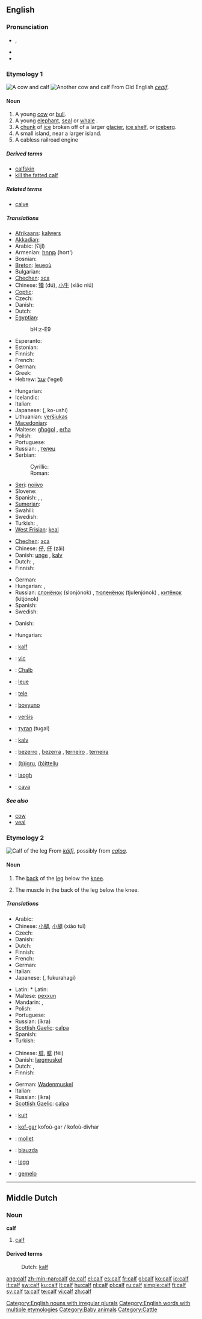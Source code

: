 ==English==

===Pronunciation===
* {{IPA|/kɑːf/}}, {{SAMPA|/kA:f/}}
* {{audio|en-us-calf.ogg|Audio (US)}}
* {{rhymes|ɑːf}}

===Etymology 1===
[[Image:Cow and calf.jpg|thumb|right|A cow and calf]]
[[File:IC TR1 9251.jpg|thumb|right|Another cow and calf]]
From Old English ''[[cealf]]''.

====Noun====
{{en-noun|calves|pl2=calfs}}

# A young [[cow]] or [[bull]].
# A young [[elephant]], [[seal]] or [[whale]] {{italbrac|also used of some other animals}}.
# A [[chunk]] of [[ice]] broken off of a larger [[glacier]], [[ice shelf]], or [[iceberg]].
# A small island, near a larger island.
# A cabless railroad engine

=====Derived terms=====
* [[calfskin]]
* [[kill the fatted calf]]

=====Related terms=====
* [[calve]]

=====Translations=====
{{trans-top|young cow or bull}}
* [[Afrikaans]]: [[kalwers]] {{p}}
* [[Akkadian]]: {{tø|akk|𒀫|tr=būru|sc=Xsux}}
* Arabic: {{Arab|[[عجل]]}} (ʕijl) {{m}}
* Armenian: [[հորթ]] (hort')
* Bosnian: {{t-|bs|tele|n}}
* [[Breton]]: [[leueoù]] {{p}}
* Bulgarian: {{t|bg|теле|n|tr=telé|sc=Cyrl}}
* [[Chechen]]: [[эса]]
* Chinese: [[犢]] (dú), [[小牛]] (xiǎo niú)
* [[Coptic]]: {{tø|cop|ⲙⲁⲥⲉ|tr=mase|sc=Copt}}
* Czech: {{t-|cs|tele|n}}
* Danish: {{t+|da|kalv|c}}
* Dutch: {{t+|nl|kalf|n}}
* [[Egyptian]]: {{tø|egy|bḥz|sc=Egyp}}
*: <hiero>bH:z-E9</hiero>
* Esperanto: {{t-|eo|bovido|xs=Esperanto}}
* Estonian: {{t+|et|vasikas}}
* Finnish: {{t+|fi|vasikka}}
* French: {{t+|fr|veau|m}}
* German: {{t+|de|Kalb|n}}
* Greek: {{t+|el|μοσχάρι|n|tr=moschári|sc=Grek}}
* Hebrew: [[עגל]] (‘egel) {{m}}
{{trans-mid}}
* Hungarian: {{t+|hu|borjú}}
* Icelandic: {{t+|is|kálfur|m}}
* Italian: {{t+|it|vitello|m}}
* Japanese: {{t-|ja|子牛|sc=Jpan}} ({{t+|ja|こうし|sc=Jpan}}, ko-ushi)
* Lithuanian: [[veršiukas]] {{m}}
* [[Macedonian]]: {{t-|mk|теле|n|sc=Cyrl|xs=Macedonian}}
* Maltese: [[għoġol]] {{m}}, [[erħa]] {{f}}
* Polish: {{t+|pl|cielę|n}}
* Portuguese: {{t+|es|bezerro|m}}
* Russian: {{t+|ru|телёнок|m|tr=teljónok|sc=Cyrl}}, [[телец]] {{m}}
* Serbian:
*: Cyrillic: {{t-|sr|теле|n|sc=Cyrl}}
*: Roman: {{t-|sr|tele|n}}
* [[Seri]]: [[noiiyo]]
* Slovene: {{t+|sl|tele|n}}
* Spanish: {{t+|es|becerro|m}}, {{t+|es|ternero|m}}, {{t+|es|ternera|f}}
* [[Sumerian]]: {{tø|sux|𒀫|tr=AMAR|sc=Xsux}}
* Swahili: {{t|sw|ndama}}
* Swedish: {{t+|sv|kalv|c}}
* Turkish: {{t+|tr|dana}}, {{t+|tr|buzağı}}
* [[West Frisian]]: [[keal]] {{n}}
{{trans-bottom}}

{{trans-top|young elephant, seal or whale (also used of some other animals)}}
* [[Chechen]]: [[эса]]
* Chinese: [[仔]], [[仔]] (zǎi)
* Danish: [[unge]] {{c}} {{italbrac|of an elephant, seal or whale}}, [[kalv]] {{c}} {{italbrac|of other animals, e.g., moose or antelope}}
* Dutch: {{t+|nl|kalf|n}}, {{t+|nl|jong|n}}
* Finnish: {{t-|fi|poikanen}}
{{trans-mid}}
* German: {{t+|de|Kalb|n}}
* Hungarian: {{t+|hu|borjú}}, {{t+|hu|kölyök}}
* Russian: [[слонёнок]] (slonjónok) {{m}} {{italbrac|elephant calf}}, [[тюленёнок]] (tjulenjónok) {{m}} {{italbrac|seal calf}}, [[китёнок]] (kitjónok) {{m}} {{italbrac|whale calf}}
* Spanish: {{t+|es|cría|f}}
* Swedish: {{t+|sv|kalv|c}}
{{trans-bottom}}

{{trans-top|chunk of ice broken off of a larger glacier, ice shelf, or iceberg}}
* Danish: {{t+|da|kalv|c}}
{{trans-mid}}
* Hungarian: {{t|hu|jégtömb}}
{{trans-bottom}}

{{checktrans-top}}
* {{ttbc|Afrikaans}}: [[kalf]] {{n}}
* {{ttbc|Albanian}}: [[viç]] {{m}}
* {{ttbc|Alemannic}}: [[Chalb]] {{n}}
* {{ttbc|Breton}}: [[leue]] {{m}}
* {{ttbc|Croatian}}: [[tele]]
* {{ttbc|Ido}}: [[bovyuno]]
{{trans-mid}}
* {{ttbc|Lithuanian}}: [[veršis]]
* {{ttbc|Mongolian}}: [[тугал]] (tugal)
* {{ttbc|Norwegian}}: [[kalv]] {{m}}
* {{ttbc|Portuguese}}: [[bezerro]] {{m}}, [[bezerra]] {{f}}, [[terneiro]] {{m}}, [[terneira]] {{f}}
* {{ttbc|Sardinian}}: [[(b)igru]], [[(b)ittellu]]
* {{ttbc|Scottish Gaelic}}: [[laogh]] {{m}}
{{trans-bottom}}

{{trans-top|small island beside another one}}
* {{ttbc|Scottish Gaelic}}: [[cava]]
{{trans-mid}}
{{trans-bottom}}

=====See also=====
* [[cow]]
* [[veal]]

===Etymology 2===
[[File:Votive relief Asklepios BM809.jpg|thumb|Calf of the leg]]
From {{etyl|non}} ''[[kálfi]]'', possibly from {{etyl|ga}} ''[[calpa]]''.

====Noun====
{{en-noun|calves|pl2=calfs}}

# {{anatomy}} The [[back]] of the [[leg]] below the [[knee]].
# The muscle in the back of the leg below the knee.

=====Translations=====
{{trans-top|anatomy: back of the leg below the knee}}
* Arabic: {{t|ar|بطة|f|tr=baTTa|sc=Arab}}
* Chinese: [[小腿]], [[小腿]] (xiǎo tuǐ)
* Czech: {{t+|cs|lýtko|n}}
* Danish: {{t-|da|læg|c}}
* Dutch: {{t+|nl|kuit|m}}
* Finnish: {{t+|fi|pohje}}
* French: {{t+|fr|mollet|m}}
* German: {{t+|de|Wade|f}}
* Italian: {{t+|it|polpaccio|m}}
* Japanese: {{t-|ja|脹脛|sc=Jpan}} ({{t+|ja|ふくらはぎ|sc=Jpan}}, fukurahagi)
{{trans-mid}}
* Latin: * Latin: {{t-|la|sura|f|alt=sūra}}
* Maltese: [[pexxun]] {{m}}
* Mandarin: {{t|zh|小腿|tr=xiǎotuǐ|sc=Hani}},  {{t|zh|腓|tr=féi|sc=Hani}}
* Polish: {{t+|pl|łydka|f}}
* Portuguese: {{t+|pt|panturrilha|m}}
* Russian: {{t+|ru|икра|f|sc=Cyrl}} (íkra)
* [[Scottish Gaelic]]: [[calpa]] {{m}}
* Spanish: {{t+|es|pantorrilla|f}}
* Turkish: {{t+|tr|baldır}}
{{trans-bottom}}

{{trans-top|muscle in the back of the leg below the knee}}
* Chinese: [[腓]], [[腓]] (féi)
* Danish: [[lægmuskel]] {{c}}
* Dutch: {{t+|nl|kuit|m}}, {{t|nl|kuitspier|f}}
* Finnish: {{t+|fi|pohje}}
{{trans-mid}}
* German: [[Wadenmuskel]] {{m}}
* Italian: {{t+|it|polpaccio|m}}
* Russian: {{t+|ru|икра|f|sc=Cyrl}} (íkra)
* [[Scottish Gaelic]]: [[calpa]] {{m}}
{{trans-bottom}}

{{checktrans-top}}
* {{ttbc|Afrikaans}}: [[kuit]] {{n}}
* {{ttbc|Breton}}: [[kof-gar]] {{m}} kofoù-gar / kofoù-divhar {{p}}
* {{ttbc|French}}: [[mollet]] {{m}}
{{trans-mid}}
* {{ttbc|Lithuanian}}: [[blauzda]] {{f}}
* {{ttbc|Norwegian}}: [[legg]] {{m}}
* {{ttbc|Spanish}}: [[gemelo]] {{m}}
{{trans-bottom}}

[[Category:English nouns with irregular plurals]]
[[Category:English words with multiple etymologies]]

----

==Middle Dutch==
{{dum-decl-noun|calf|calver|calves|calver|calve|calver(en)|calf|calver}}

===Noun===
'''calf''' {{n}}

# [[calf]]

====Derived terms====
: Dutch: [[kalf]]

[[Category:Baby animals]]
[[Category:Cattle]]

[[ang:calf]]
[[zh-min-nan:calf]]
[[de:calf]]
[[el:calf]]
[[es:calf]]
[[fr:calf]]
[[gl:calf]]
[[ko:calf]]
[[io:calf]]
[[it:calf]]
[[sw:calf]]
[[ku:calf]]
[[lt:calf]]
[[hu:calf]]
[[nl:calf]]
[[pl:calf]]
[[ru:calf]]
[[simple:calf]]
[[fi:calf]]
[[sv:calf]]
[[ta:calf]]
[[te:calf]]
[[vi:calf]]
[[zh:calf]]